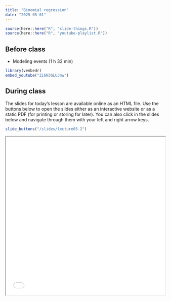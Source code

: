```yaml
---
title: "Binomial regression"
date: "2025-05-01"
---
```


```r
source(here::here("R", "slide-things.R"))
source(here::here("R", "youtube-playlist.R"))
```


## Before class

- <i class="fab fa-youtube"></i> Modeling events (1 h 32 min)

```r
library(vembedr)
embed_youtube("Zi6N3GLUJmw")
```

## During class

The slides for today's lesson are available online as an HTML file. Use the buttons below to open the slides either as an interactive website or as a static PDF (for printing or storing for later). You can also click in the slides below and navigate through them with your left and right arrow keys.

```r
slide_buttons("/slides/lecture05-2")
```

<iframe src="/slides/lecture05-2.html" width="100%" height="500px"></iframe> 

